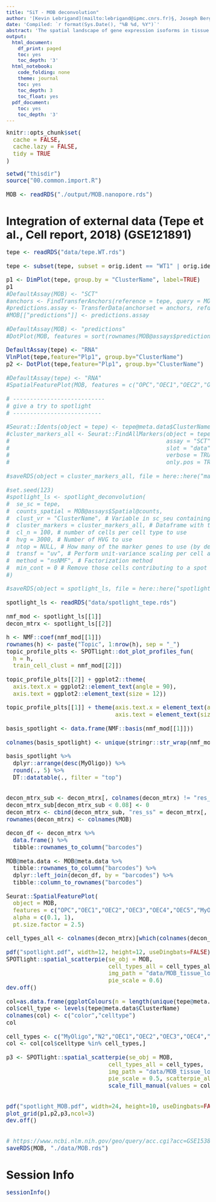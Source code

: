 ```yaml
---
title: "SiT - MOB deconvolution"
author: '[Kevin Lebrigand](mailto:lebrigand@ipmc.cnrs.fr)§, Joseph Bergenstråhle §, Kim Thrane §, Annelie Mollbrink, Pascal Barbry, Rainer Waldmann and Joakim Lundeberg'
date: 'Compiled: `r format(Sys.Date(), "%B %d, %Y")`'
abstract: 'The spatial landscape of gene expression isoforms in tissue sections.'
output:
  html_document:
    df_print: paged
    toc: yes
    toc_depth: '3'
  html_notebook:
    code_folding: none
    theme: journal
    toc: yes
    toc_depth: 3
    toc_float: yes
  pdf_document:
    toc: yes
    toc_depth: '3'
---
```


<style type="text/css">

body, td {
   font-size: 15px;
}
code.r{
  font-size: 15px;
}
pre {
  font-size: 15px
}
</style>

```r
knitr::opts_chunk$set(
  cache = FALSE,
  cache.lazy = FALSE,
  tidy = TRUE
)

```

```r

setwd("thisdir")
source("00.common.import.R")

MOB <- readRDS("./output/MOB.nanopore.rds")

```

# Integration of external data (Tepe et al., Cell report, 2018) (GSE121891)

```r

tepe <- readRDS("data/tepe.WT.rds")

tepe <- subset(tepe, subset = orig.ident == "WT1" | orig.ident == "WT2")

p1 <- DimPlot(tepe, group.by = "ClusterName", label=TRUE)
p1
#DefaultAssay(MOB) <- "SCT"
#anchors <- FindTransferAnchors(reference = tepe, query = MOB, normalization.method = "SCT")
#predictions.assay <- TransferData(anchorset = anchors, refdata = tepe$ClusterName, prediction.assay = TRUE, weight.reduction = MOB[["pca"]], dims = 1:30)
#MOB[["predictions"]] <- predictions.assay

#DefaultAssay(MOB) <- "predictions"
#DotPlot(MOB, features = sort(rownames(MOB@assays$predictions@data))) + RotatedAxis()

DefaultAssay(tepe) <- "RNA"
VlnPlot(tepe,feature="Plp1", group.by="ClusterName")
p2 <- DotPlot(tepe,feature="Plp1", group.by="ClusterName")

#DefaultAssay(tepe) <- "RNA"
#SpatialFeaturePlot(MOB, features = c("OPC","OEC1","OEC2","OEC3","OEC4","OEC5","N2","MyOligo"), pt.size.factor = 2.5, ncol = 3, alpha = c(0.1, 1))

# ---------------------------
# give a try to spotlight
# --------------------------

#Seurat::Idents(object = tepe) <- tepe@meta.data$ClusterName
#cluster_markers_all <- Seurat::FindAllMarkers(object = tepe, 
#                                              assay = "SCT",
#                                              slot = "data",
#                                              verbose = TRUE, 
#                                              only.pos = TRUE)

#saveRDS(object = cluster_markers_all, file = here::here("markers_tepe.rds"))

#set.seed(123)
#spotlight_ls <- spotlight_deconvolution(
#  se_sc = tepe,
#  counts_spatial = MOB@assays$Spatial@counts,
#  clust_vr = "ClusterName", # Variable in sc_seu containing the cell-type annotation
#  cluster_markers = cluster_markers_all, # Dataframe with the marker genes
#  cl_n = 100, # number of cells per cell type to use
#  hvg = 3000, # Number of HVG to use
#  ntop = NULL, # How many of the marker genes to use (by default all)
#  transf = "uv", # Perform unit-variance scaling per cell and spot prior to factorzation and NLS
#  method = "nsNMF", # Factorization method
#  min_cont = 0 # Remove those cells contributing to a spot below a certain threshold 
#)

#saveRDS(object = spotlight_ls, file = here::here("spotlight_tepe.rds"))

spotlight_ls <- readRDS("data/spotlight_tepe.rds")

nmf_mod <- spotlight_ls[[1]]
decon_mtrx <- spotlight_ls[[2]]

h <- NMF::coef(nmf_mod[[1]])
rownames(h) <- paste("Topic", 1:nrow(h), sep = "_")
topic_profile_plts <- SPOTlight::dot_plot_profiles_fun(
  h = h,
  train_cell_clust = nmf_mod[[2]])

topic_profile_plts[[2]] + ggplot2::theme(
  axis.text.x = ggplot2::element_text(angle = 90), 
  axis.text = ggplot2::element_text(size = 12))

topic_profile_plts[[1]] + theme(axis.text.x = element_text(angle = 90), 
                                axis.text = element_text(size = 12))

basis_spotlight <- data.frame(NMF::basis(nmf_mod[[1]]))

colnames(basis_spotlight) <- unique(stringr::str_wrap(nmf_mod[[2]], width = 30))

basis_spotlight %>%
  dplyr::arrange(desc(MyOligo)) %>%
  round(., 5) %>% 
  DT::datatable(., filter = "top")


decon_mtrx_sub <- decon_mtrx[, colnames(decon_mtrx) != "res_ss"]
decon_mtrx_sub[decon_mtrx_sub < 0.08] <- 0
decon_mtrx <- cbind(decon_mtrx_sub, "res_ss" = decon_mtrx[, "res_ss"])
rownames(decon_mtrx) <- colnames(MOB)

decon_df <- decon_mtrx %>%
  data.frame() %>%
  tibble::rownames_to_column("barcodes")

MOB@meta.data <- MOB@meta.data %>%
  tibble::rownames_to_column("barcodes") %>%
  dplyr::left_join(decon_df, by = "barcodes") %>%
  tibble::column_to_rownames("barcodes")

Seurat::SpatialFeaturePlot(
  object = MOB,
  features = c("OPC","OEC1","OEC2","OEC3","OEC4","OEC5","MyOligo", "N2"),
  alpha = c(0.1, 1),
  pt.size.factor = 2.5)

cell_types_all <- colnames(decon_mtrx)[which(colnames(decon_mtrx) != "res_ss")]

pdf("spotlight.pdf", width=12, height=12, useDingbats=FALSE)
SPOTlight::spatial_scatterpie(se_obj = MOB,
                              cell_types_all = cell_types_all,
                              img_path = "data/MOB_tissue_lowres_image.png",
                              pie_scale = 0.6)
dev.off()

col=as.data.frame(ggplotColours(n = length(unique(tepe@meta.data$ClusterName))))
col$cell_type <- levels(tepe@meta.data$ClusterName)
colnames(col) <- c("color","celltype")
col

cell_types <- c("MyOligo","N2","OEC1","OEC2","OEC3","OEC4","OEC5","OPC")
col <- col[col$celltype %in% cell_types,]

p3 <- SPOTlight::spatial_scatterpie(se_obj = MOB,
                              cell_types_all = cell_types,
                              img_path = "data/MOB_tissue_lowres_image.png",
                              pie_scale = 0.5, scatterpie_alpha = 2)  +
                              scale_fill_manual(values = col[, "color"], breaks = cell_types)


pdf("spotlight_MOB.pdf", width=24, height=10, useDingbats=FALSE)
plot_grid(p1,p2,p3,ncol=3)
dev.off()


# https://www.ncbi.nlm.nih.gov/geo/query/acc.cgi?acc=GSE153859
saveRDS(MOB, "./data/MOB.rds")

```

# Session Info

```r
sessionInfo()
```

